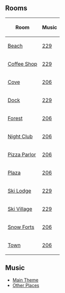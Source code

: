 

==Rooms==
<center>
{|class="wikitable" border="1"
!Room!!Music
|-
|[[Media:WinterFiesta2009Beach.swf|Beach]]||[[Media:Music229.swf|229]]
|-
|[[Media:WinterFiesta2009Coffee.swf|Coffee Shop]]||[[Media:Music229.swf|229]]
|-
|[[Media:WinterFiesta2009Cove.swf|Cove]]||[[Media:Music206.swf|206]]
|-
|[[Media:WinterFiesta2009Dock.swf|Dock]]||[[Media:Music229.swf|229]]
|-
|[[Media:WinterFiesta2009Forest.swf|Forest]]||[[Media:Music206.swf|206]]
|-
|[[Media:WinterFiesta2009Dance.swf|Night Club]]||[[Media:Music206.swf|206]]
|-
|[[Media:WinterFiesta2009Pizza.swf|Pizza Parlor]]||[[Media:Music206.swf|206]]
|-
|[[Media:WinterFiesta2009Plaza.swf|Plaza]]||[[Media:Music206.swf|206]]
|-
|[[Media:WinterFiesta2009SkiLodge.swf|Ski Lodge]]||[[Media:Music229.swf|229]]
|-
|[[Media:WinterFiesta2009Village.swf|Ski Village]]||[[Media:Music229.swf|229]]
|-
|[[Media:WinterFiesta2009Forts.swf|Snow Forts]] ||[[Media:Music206.swf|206]]
|-
|[[Media:WinterFiesta2009Town.swf|Town]]||[[Media:Music206.swf|206]]
|}
</center>

==Music==
*[[Media:Music206.swf|Main Theme]]
*[[Media:Music229.swf|Other Places]]
{{Parties}}

